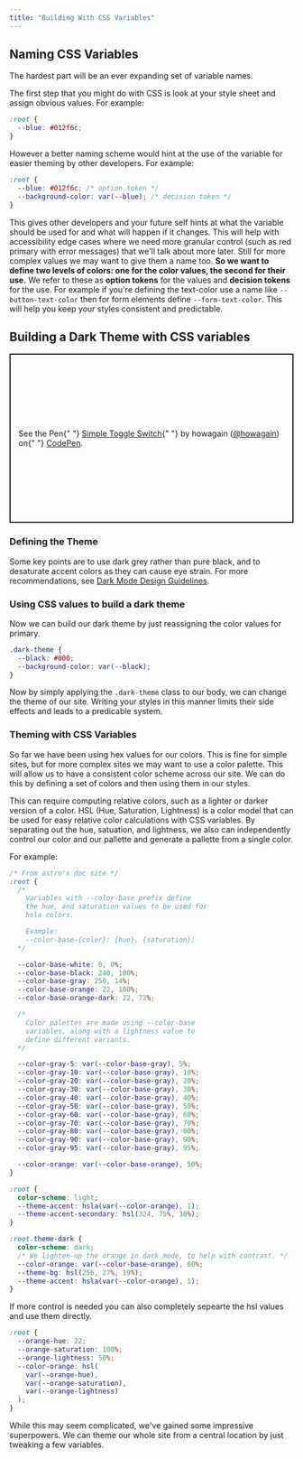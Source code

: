 ```yaml
---
title: "Building With CSS Variables"
---
```


## Naming CSS Variables

The hardest part will be an ever expanding set of variable names.

The first step that you might do with CSS is look at your style sheet and assign obvious values.
For example:

```css
:root {
  --blue: #012f6c;
}
```

However a better naming scheme would hint at the use of the variable for easier theming by other developers. For example:

```css
:root {
  --blue: #012f6c; /* option token */
  --background-color: var(--blue); /* decision token */
}
```

This gives other developers and your future self hints at what the variable should be used for and what will happen if it changes. This will help with accessibility edge cases where we need more granular control (such as red primary with error messages) that we'll talk about more later. Still for more complex values we may want to give them a name too. **So we want to define two levels of colors: one for the color values, the second for their use.** We refer to these as **option tokens** for the values and **decision tokens** for the use. For example if you're defining the text-color use a name like `--button-text-color` then for form elements define `--form-text-color`. This will help you keep your styles consistent and predictable.

## Building a Dark Theme with CSS variables

<p
  class="codepen"
  data-height="300"
  data-default-tab="css,result"
  data-slug-hash="YzjaBvB"
  data-editable="true"
  data-user="howagain"
  style="height: 300px; box-sizing: border-box; display: flex; align-items: center; justify-content: center; border: 2px solid; margin: 1em 0; padding: 1em;"
>
  <span>
    See the Pen{" "}
    <a href="https://codepen.io/howagain/pen/YzjaBvB">Simple Toggle Switch</a>{" "}
    by howagain (<a href="https://codepen.io/howagain">@howagain</a>) on{" "}
    <a href="https://codepen.io">CodePen</a>.
  </span>
</p>
<script
  client:idle
  src="https://cpwebassets.codepen.io/assets/embed/ei.js"
></script>

### Defining the Theme

Some key points are to use dark grey rather than pure black, and to desaturate accent colors as they can cause eye strain. For more recommendations, see [Dark Mode Design Guidelines](https://m2.material.io/design/color/dark-theme.html#properties).

### Using CSS values to build a dark theme

Now we can build our dark theme by just reassigning the color values for primary.

```css
.dark-theme {
  --black: #000;
  --background-color: var(--black);
}
```

Now by simply applying the `.dark-theme` class to our body, we can change the theme of our site. Writing your styles in this manner limits their side effects and leads to a predicable system.

### Theming with CSS Variables

So far we have been using hex values for our colors. This is fine for simple sites, but for more complex sites we may want to use a color palette. This will allow us to have a consistent color scheme across our site. We can do this by defining a set of colors and then using them in our styles.

This can require computing relative colors, such as a lighter or darker version of a color. HSL (Hue, Saturation, Lightness) is a color model that can be used for easy relative color calculations with CSS variables. By separating out the hue, satuation, and lightness, we also can independently control our color and our pallette and generate a pallette from a single color.

For example:

```css
/* From astro's doc site */
:root {
  /*
    Variables with --color-base prefix define
    the hue, and saturation values to be used for
    hsla colors.

    Example:
    --color-base-{color}: {hue}, {saturation};
  */

  --color-base-white: 0, 0%;
  --color-base-black: 240, 100%;
  --color-base-gray: 250, 14%;
  --color-base-orange: 22, 100%;
  --color-base-orange-dark: 22, 72%;

  /*
    Color palettes are made using --color-base 
    variables, along with a lightness value to
    define different variants.
  */

  --color-gray-5: var(--color-base-gray), 5%;
  --color-gray-10: var(--color-base-gray), 10%;
  --color-gray-20: var(--color-base-gray), 20%;
  --color-gray-30: var(--color-base-gray), 30%;
  --color-gray-40: var(--color-base-gray), 40%;
  --color-gray-50: var(--color-base-gray), 50%;
  --color-gray-60: var(--color-base-gray), 60%;
  --color-gray-70: var(--color-base-gray), 70%;
  --color-gray-80: var(--color-base-gray), 80%;
  --color-gray-90: var(--color-base-gray), 90%;
  --color-gray-95: var(--color-base-gray), 95%;

  --color-orange: var(--color-base-orange), 50%;
}

:root {
  color-scheme: light;
  --theme-accent: hsla(var(--color-orange), 1);
  --theme-accent-secondary: hsl(324, 75%, 38%);
}

:root.theme-dark {
  color-scheme: dark;
  /* We lighten-up the orange in dark mode, to help with contrast. */
  --color-orange: var(--color-base-orange), 60%;
  --theme-bg: hsl(256, 27%, 19%);
  --theme-accent: hsla(var(--color-orange), 1);
}
```

If more control is needed you can also completely sepearte the hsl values and use them directly.

```css
:root {
  --orange-hue: 22;
  --orange-saturation: 100%;
  --orange-lightness: 50%;
  --color-orange: hsl(
    var(--orange-hue),
    var(--orange-saturation),
    var(--orange-lightness)
  );
}
```

While this may seem complicated, we've gained some impressive superpowers. We can theme our whole site from a central location by just tweaking a few variables.
